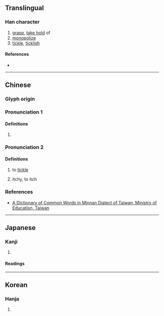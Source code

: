 {{also|㧰}}
{{character info/new}}
==Translingual==
{{Han simplified forms|擽|𭢫|㧰|ex=y}}

===Han character===
{{Han char|rn=64|rad=手|as=15|sn=18|four=58016|canj=QSWU|ids=⿰扌樂}}

# [[grasp]], [[take hold]] of
# [[monopolize]]
# [[tickle]], [[ticklish]]

====References====
* {{Han ref|kx=0465.060|dkj=13046|dj=0814.010|hdz=31992.030|uh=64FD|ud=25853|bh=C5F3|bd=50675}}

----

==Chinese==
{{zh-forms|s=㧰}}

===Glyph origin===
{{Han etym}}

===Pronunciation 1===
{{zh-pron
|m=lüè,lì,yuè
|c=lik6,loek6
|mc=y
|oc=y
|ma=
|cat=a
}}

====Definitions====
{{zh-hanzi}}

# {{rfdef|zh}}

===Pronunciation 2===
{{zh-pron
|m=
|c=
|mn=ngiau
}}

====Definitions====
{{zh-hanzi}}

# {{lb|zh|dialectal|_|Taiwanese Hokkien}} to [[tickle]]
# {{lb|zh|dialectal|_|Taiwanese Hokkien}} itchy, to itch

===References===
* [http://twblg.dict.edu.tw/holodict_new/result_detail.jsp?n_no=12518&curpage=1&sample=ngiau&radiobutton=1&querytarget=3&limit=20&pagenum=1&rowcount=3 A Dictionary of Common Words in Minnan Dialect of Taiwan, Ministry of Education, Taiwan]

----

==Japanese==

{{ja-kanji forms|𭢫|擽}}

===Kanji===
{{ja-kanji|grade=|rs=手15|shin=𭢫}}

# {{defn|lang=ja|sort=手15}}

====Readings====
{{ja-readings
|goon=らく
|kanon=りゃく
|kun=くすぐ-る, くすぐ-ったい
}}

----

==Korean==

===Hanja===
{{ko-hanja|hangeul=[[람]]>[[남]]|eumhun=|rv=ram>nam|mr=ram>nam|y=lam>nam}}

# {{defn|lang=ko|sort=手15}}